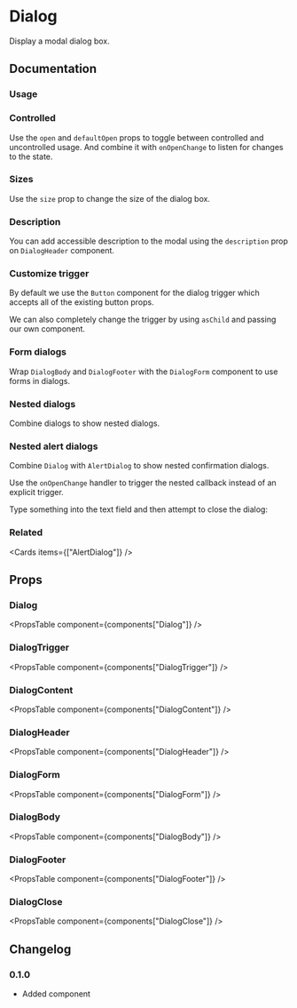 
# Dialog

Display a modal dialog box.

## Documentation

### Usage

<Demo component="dialog/usage" />

### Controlled

Use the `open` and `defaultOpen` props to toggle between controlled and uncontrolled usage. And combine it with `onOpenChange` to listen for changes to the state.

<Demo component="dialog/controlled-usage" meta="{17}" />

### Sizes

Use the `size` prop to change the size of the dialog box.

<Demo meta="/size={size}/" component="dialog/size-usage" />

### Description

You can add accessible description to the modal using the `description` prop on `DialogHeader` component.

<Demo meta="{16}" component="dialog/description-usage" />

### Customize trigger

By default we use the `Button` component for the dialog trigger which accepts all of the existing button props.

We can also completely change the trigger by using `asChild` and passing our own component.

<Demo component="dialog/trigger-usage" meta="{16-20}" />

### Form dialogs

Wrap `DialogBody` and `DialogFooter` with the `DialogForm` component to use forms in dialogs.

<Demo component="dialog/form-usage" meta="{31-41,62}" />

### Nested dialogs

Combine dialogs to show nested dialogs.

<Demo component="dialog/nested-usage" />

### Nested alert dialogs

Combine `Dialog` with `AlertDialog` to show nested confirmation dialogs.

Use the `onOpenChange` handler to trigger the nested callback instead of an explicit trigger.

<Alert intent="warning" mt="16">
  Type something into the text field and then attempt to close the dialog:
</Alert>

<Demo component="dialog/alert-dialog-usage" />

### Related

<Cards items={["AlertDialog"]} />

## Props

### Dialog

<PropsTable component={components["Dialog"]} />
### DialogTrigger
<PropsTable component={components["DialogTrigger"]} />
### DialogContent
<PropsTable component={components["DialogContent"]} />
### DialogHeader
<PropsTable component={components["DialogHeader"]} />
### DialogForm
<PropsTable component={components["DialogForm"]} />
### DialogBody
<PropsTable component={components["DialogBody"]} />
### DialogFooter
<PropsTable component={components["DialogFooter"]} />
### DialogClose
<PropsTable component={components["DialogClose"]} />

## Changelog

### 0.1.0

- Added component
